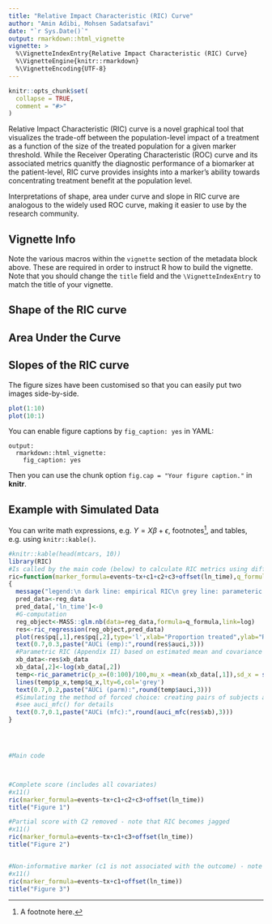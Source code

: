 ```yaml
---
title: "Relative Impact Characteristic (RIC) Curve"
author: "Amin Adibi, Mohsen Sadatsafavi"
date: "`r Sys.Date()`"
output: rmarkdown::html_vignette
vignette: >
  %\VignetteIndexEntry{Relative Impact Characteristic (RIC) Curve}
  %\VignetteEngine{knitr::rmarkdown}
  %\VignetteEncoding{UTF-8}
---
```


```r
knitr::opts_chunk$set(
  collapse = TRUE,
  comment = "#>"
)
```
Relative Impact Characteristic (RIC) curve is a novel graphical tool that visualizes 
the trade-off between the population-level impact of a treatment as a function of the size of the treated population for a given marker threshold. While the Receiver Operating Characteristic (ROC) curve and its associated metrics quanitfy the diagnostic performance of a biomarker at the patient-level, RIC curve provides insights into a marker's ability towards concentrating treatment benefit at the population level.


Interpretations of shape, area under curve and slope in RIC curve are analogous to the widely used ROC curve, making it easier to use by the research community.  

## Vignette Info

Note the various macros within the `vignette` section of the metadata block above. These are required in order to instruct R how to build the vignette. Note that you should change the `title` field and the `\VignetteIndexEntry` to match the title of your vignette.

## Shape of the RIC curve


## Area Under the Curve

## Slopes of the RIC curve

The figure sizes have been customised so that you can easily put two images side-by-side. 

```r
plot(1:10)
plot(10:1)
```

You can enable figure captions by `fig_caption: yes` in YAML:

    output:
      rmarkdown::html_vignette:
        fig_caption: yes

Then you can use the chunk option `fig.cap = "Your figure caption."` in **knitr**.

## Example with Simulated Data

You can write math expressions, e.g. $Y = X\beta + \epsilon$, footnotes^[A footnote here.], and tables, e.g. using `knitr::kable()`.

```r
#knitr::kable(head(mtcars, 10))
library(RIC)
#Is called by the main code (below) to calculate RIC metrics using different methods
ric=function(marker_formula=events~tx+c1+c2+c3+offset(ln_time),q_formula=events~tx+c1+c2+c3+offset(ln_time),sample_size=1000)
{
  message("legend:\n dark line: empirical RIC\n grey line: parameteric approximation of RIC\n emp: empirical \n mfc: method of forced choice: simulating pairs of subjects and a=giving treatment to the one with higher marker value, b=giving both treatment, c) calculating the average benefit of a over b.\n parm: parametric approximation)")
  pred_data<-reg_data
  pred_data[,'ln_time']<-0
  #G-computation
  reg_object<-MASS::glm.nb(data=reg_data,formula=q_formula,link=log)
  res<-ric_regression(reg_object,pred_data)
  plot(res$pq[,1],res$pq[,2],type='l',xlab="Proportion treated",ylab="Relative benefit",xlim=c(0,1),ylim=c(0,1))
  text(0.7,0.3,paste("AUCi (emp):",round(res$auci,3)))
  #Parametric RIC (Appendix II) based on estimated mean and covariance matrix of (x,b).
  xb_data<-res$xb_data
  xb_data[,2]<-log(xb_data[,2])
  temp<-ric_parametric(p_x=(0:100)/100,mu_x =mean(xb_data[,1]),sd_x = sd(xb_data[,1]), mu_b = mean(xb_data[,2]), sd_b = sd(xb_data[,2]),rho = cor(xb_data)[1,2],type = "lognormal")
  lines(temp$p_x,temp$q_x,lty=6,col='grey')
  text(0.7,0.2,paste("AUCi (parm):",round(temp$auci,3)))
  #Simulating the method of forced choice: creating pairs of subjects and a=giving treatment to the one with higher marker value, b=giving both treatment, c) calculating the average benefit of a over b
  #see auci_mfc() for details
  text(0.7,0.1,paste("AUCi (mfc):",round(auci_mfc(res$xb),3)))
}




#Main code



#Complete score (includes all covariates)
#x11()
ric(marker_formula=events~tx+c1+c2+c3+offset(ln_time))
title("Figure 1")

#Partial score with C2 removed - note that RIC becomes jagged
#x11()
ric(marker_formula=events~tx+c1+c3+offset(ln_time))
title("Figure 2")


#Non-informative marker (c1 is not associated with the outcome) - note that RIC becomes jagged
#x11()
ric(marker_formula=events~tx+c1+offset(ln_time))
title("Figure 3")

```
